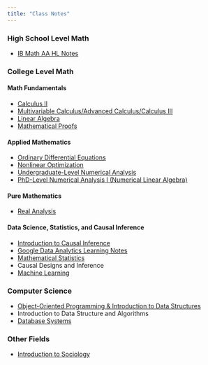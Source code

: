 ```yaml
---
title: "Class Notes"
---
```


### High School Level Math

- [IB Math AA HL Notes](notes/IBMath.qmd)

### College Level Math

#### Math Fundamentals

- [Calculus II](notes/Calc2.qmd)
- [Multivariable Calculus/Advanced Calculus/Calculus III](notes/Calc3.qmd)
- [Linear Algebra](notes/LA.qmd)
- [Mathematical Proofs](notes/Proofs.qmd)

#### Applied Mathematics

- [Ordinary Differential Equations](notes/ODE.qmd)
- [Nonlinear Optimization](notes/nonlinearOpt.qmd)
- [Undergraduate-Level Numerical Analysis](notes/NumericalAnalysis1.qmd)
- [PhD-Level Numerical Analysis I (Numerical Linear Algebra)](notes/NumericalAnalysis2.qmd)

#### Pure Mathematics
- [Real Analysis](notes/RealAnalysis.qmd)

#### Data Science, Statistics, and Causal Inference

- [Introduction to Causal Inference](https://jrlyu.github.io/qtm110.io/)
- [Google Data Analytics Learning Notes](https://jrlyu.github.io/google_analytics.io/)
- [Mathematical Statistics](notes/MathStats.qmd)
- Causal Designs and Inference
- [Machine Learning](notes/cs334.qmd)

### Computer Science

- [Object-Oriented Programming & Introduction to Data Structures](notes/cs171.qmd)
- Introduction to Data Structure and Algorithms
- [Database Systems](notes/cs377.qmd)


### Other Fields

- [Introduction to Sociology](https://jrlyu.github.io/intro_to_socio.io/)

